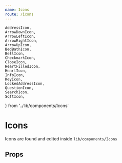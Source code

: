```yaml
---
name: Icons
route: /icons
---
```



    AddressIcon, 
    ArrowDownIcon,
    ArrowLeftIcon,
    ArrowRightIcon,
    ArrowUpIcon,
    BedBathIcon, 
    BellIcon,
    CheckmarkIcon,  
    CloseIcon,  
    HeartFilledIcon, 
    HeartIcon, 
    InfoIcon, 
    KeyIcon, 
    LockedAddressIcon,
    QuestionIcon,
    SearchIcon,
    SqftIcon,
  } from '../lib/components/Icons'

# Icons
Icons are found and edited inside `lib/components/Icons`

<Playground>
    <div style={ {color: colors.grey700} }>
      <IconWrapper name='AddressIcon'>
        <AddressIcon size='48px'/>
      </IconWrapper>
      <IconWrapper name='ArrowDownIcon'>
        <ArrowDownIcon size='48px'/>
      </IconWrapper>
      <IconWrapper name='ArrowLeftIcon'>
        <ArrowLeftIcon size='48px'/>
      </IconWrapper>
      <IconWrapper name='ArrowRightIcon'>
        <ArrowRightIcon size='48px'/>
      </IconWrapper>
      <IconWrapper name='ArrowUpIcon'>
        <ArrowUpIcon size='48px'/>
      </IconWrapper>
      <IconWrapper name='BedBathIcon'>
        <BedBathIcon size='48px'/>
      </IconWrapper>
      <IconWrapper name='BellIcon'>
        <BellIcon size='48px'/>
      </IconWrapper>
      <IconWrapper name='CheckmarkIcon'>
        <CheckmarkIcon size='48px'/>
      </IconWrapper>
      <IconWrapper name='CloseIcon'>
        <CloseIcon size='48px'/>
      </IconWrapper>
      <IconWrapper name='HeartFilledIcon'>
        <HeartFilledIcon size='48px'/>
      </IconWrapper>
      <IconWrapper name='HeartIcon'>
        <HeartIcon size='48px'/>
      </IconWrapper>
      <IconWrapper name='InfoIcon'>
        <InfoIcon size='48px'/>
      </IconWrapper>
      <IconWrapper name='KeyIcon'>
        <KeyIcon size='48px'/>
      </IconWrapper>
      <IconWrapper name='LockedAddressIcon'>
        <LockedAddressIcon size='48px'/>
      </IconWrapper>
      <IconWrapper name='QuestionIcon'>
        <QuestionIcon size='48px'/>
      </IconWrapper>
      <IconWrapper name='SearchIcon'>
        <SearchIcon size='48px'/>
      </IconWrapper>
      <IconWrapper name='SqftIcon'>
        <SqftIcon size='48px'/>
      </IconWrapper>
    </div>
</Playground>

## Props
<Props of={HeartIcon} />
